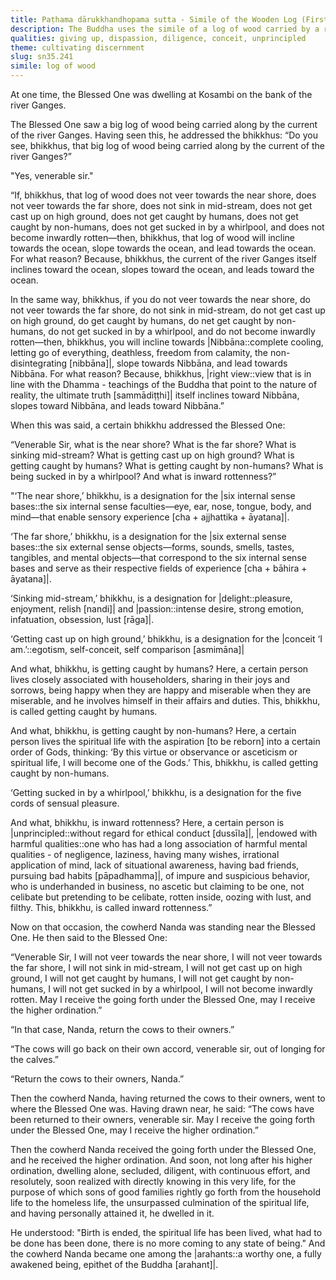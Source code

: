 ```yaml
---
title: Paṭhama dārukkhandhopama sutta - Simile of the Wooden Log (First)
description: The Buddha uses the simile of a log of wood carried by a river to explain the eight obstacles to reaching Nibbāna.
qualities: giving up, dispassion, diligence, conceit, unprincipled
theme: cultivating discernment
slug: sn35.241
simile: log of wood
---
```


At one time, the Blessed One was dwelling at Kosambi on the bank of the river Ganges.

The Blessed One saw a big log of wood being carried along by the current of the river Ganges. Having seen this, he addressed the bhikkhus: “Do you see, bhikkhus, that big log of wood being carried along by the current of the river Ganges?”

"Yes, venerable sir."

“If, bhikkhus, that log of wood does not veer towards the near shore, does not veer towards the far shore, does not sink in mid-stream, does not get cast up on high ground, does not get caught by humans, does not get caught by non-humans, does not get sucked in by a whirlpool, and does not become inwardly rotten—then, bhikkhus, that log of wood will incline towards the ocean, slope towards the ocean, and lead towards the ocean. For what reason? Because, bhikkhus, the current of the river Ganges itself inclines toward the ocean, slopes toward the ocean, and leads toward the ocean.

In the same way, bhikkhus, if you do not veer towards the near shore, do not veer towards the far shore, do not sink in mid-stream, do not get cast up on high ground, do get caught by humans, do net get caught by non-humans, do not get sucked in by a whirlpool, and do not become inwardly rotten—then, bhikkhus, you will incline towards |Nibbāna::complete cooling, letting go of everything, deathless, freedom from calamity, the non-disintegrating [nibbāna]|, slope towards Nibbāna, and lead towards Nibbāna. For what reason? Because, bhikkhus, |right view::view that is in line with the Dhamma - teachings of the Buddha that point to the nature of reality, the ultimate truth [sammādiṭṭhi]| itself inclines toward Nibbāna, slopes toward Nibbāna, and leads toward Nibbāna.”

When this was said, a certain bhikkhu addressed the Blessed One:

“Venerable Sir, what is the near shore? What is the far shore? What is sinking mid-stream? What is getting cast up on high ground? What is getting caught by humans? What is getting caught by non-humans? What is being sucked in by a whirlpool? And what is inward rottenness?”

"‘The near shore,’ bhikkhu, is a designation for the |six internal sense bases::the six internal sense faculties—eye, ear, nose, tongue, body, and mind—that enable sensory experience [cha + ajjhattika + āyatana]|.

‘The far shore,’ bhikkhu, is a designation for the |six external sense bases::the six external sense objects—forms, sounds, smells, tastes, tangibles, and mental objects—that correspond to the six internal sense bases and serve as their respective fields of experience [cha + bāhira + āyatana]|.

‘Sinking mid-stream,’ bhikkhu, is a designation for |delight::pleasure, enjoyment, relish [nandi]| and |passion::intense desire, strong emotion, infatuation, obsession, lust [rāga]|.

‘Getting cast up on high ground,’ bhikkhu, is a designation for the |conceit ‘I am.’::egotism, self-conceit, self comparison [asmimāna]|

And what, bhikkhu, is getting caught by humans? Here, a certain person lives closely associated with householders, sharing in their joys and sorrows, being happy when they are happy and miserable when they are miserable, and he involves himself in their affairs and duties. This, bhikkhu, is called getting caught by humans.

And what, bhikkhu, is getting caught by non-humans? Here, a certain person lives the spiritual life with the aspiration [to be reborn] into a certain order of Gods, thinking: ‘By this virtue or observance or asceticism or spiritual life, I will become one of the Gods.’ This, bhikkhu, is called getting caught by non-humans.

‘Getting sucked in by a whirlpool,’ bhikkhu, is a designation for the five cords of sensual pleasure.

And what, bhikkhu, is inward rottenness? Here, a certain person is |unprincipled::without regard for ethical conduct [dussīla]|, |endowed with harmful qualities::one who has had a long association of harmful mental qualities - of negligence, laziness, having many wishes, irrational application of mind, lack of situational awareness, having bad friends, pursuing bad habits [pāpadhamma]|, of impure and suspicious behavior, who is underhanded in business, no ascetic but claiming to be one, not celibate but pretending to be celibate, rotten inside, oozing with lust, and filthy. This, bhikkhu, is called inward rottenness.”

Now on that occasion, the cowherd Nanda was standing near the Blessed One. He then said to the Blessed One:

“Venerable Sir, I will not veer towards the near shore, I will not veer towards the far shore, I will not sink in mid-stream, I will not get cast up on high ground, I will not get caught by humans, I will not get caught by non-humans, I will not get sucked in by a whirlpool, I will not become inwardly rotten. May I receive the going forth under the Blessed One, may I receive the higher ordination.”

“In that case, Nanda, return the cows to their owners.”

“The cows will go back on their own accord, venerable sir, out of longing for the calves.”

“Return the cows to their owners, Nanda.”

Then the cowherd Nanda, having returned the cows to their owners, went to where the Blessed One was. Having drawn near, he said: “The cows have been returned to their owners, venerable sir. May I receive the going forth under the Blessed One, may I receive the higher ordination.”

Then the cowherd Nanda received the going forth under the Blessed One, and he received the higher ordination. And soon, not long after his higher ordination, dwelling alone,  secluded, diligent, with continuous effort, and resolutely, soon realized with directly knowing in this very life, for the purpose of which sons of good families rightly go forth from the household life to the homeless life, the unsurpassed culmination of the spiritual life, and having personally attained it, he dwelled in it.

He understood: "Birth is ended, the spiritual life has been lived, what had to be done has been done, there is no more coming to any state of being." And the cowherd Nanda became one among the |arahants::a worthy one, a fully awakened being, epithet of the Buddha [arahant]|.